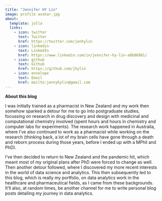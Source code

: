 ```yaml
---
title: "Jennifer HY Lin"
image: profile avatar.jpg
about:
  template: jolla
  links:
    - icon: twitter
      text: Twitter
      href: https://twitter.com/jenhylin
    - icon: linkedin
      text: LinkedIn
      href: https://www.linkedin.com/in/jennifer-hy-lin-a9b86981/
    - icon: github
      text: Github
      href: https://github.com/jhylin
    - icon: envelope
      text: Email
      href: mailto:jennyhylin@gmail.com
---
```


**About this blog**

I was initially trained as a pharmacist in New Zealand and my work then somehow sparked a detour for me to go into postgraduate studies, focussing on research in drug discovery and design with medicinal and computational chemistry involved (spent hours and hours in chemistry and computer labs for experiments). The research work happened in Australia, where I've also continued to work as a pharmacist while working on the research (thinking back, a lot of my brain cells have gone through a death and reborn process during those years, before I ended up with a MPhil and PhD).

I've then decided to return to New Zealand and the pandemic hit, which meant most of my original plans after PhD were forced to change as well. Then another detour followed, where I discovered my more recent interests in the world of data science and analytics. This then subsequently led to this blog, which is really my portfolio, on data analytics work in the healthcare and pharmaceutical fields, as I came from these backgrounds. It'll also, at random times, be another channel for me to write personal blog posts detailing my journey in data analytics.

